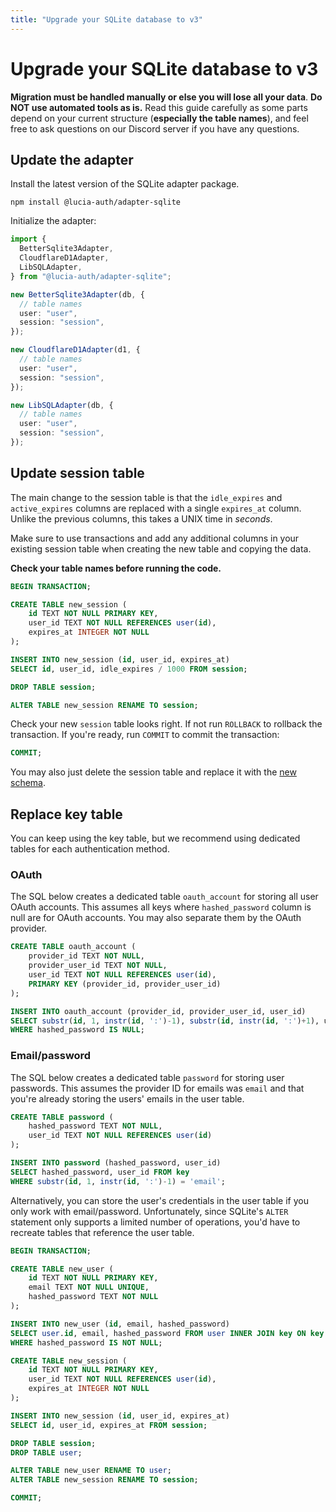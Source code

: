 ```yaml
---
title: "Upgrade your SQLite database to v3"
---
```


# Upgrade your SQLite database to v3

**Migration must be handled manually or else you will lose all your data**. **Do NOT use automated tools as is.** Read this guide carefully as some parts depend on your current structure (**especially the table names**), and feel free to ask questions on our Discord server if you have any questions.

## Update the adapter

Install the latest version of the SQLite adapter package.

```
npm install @lucia-auth/adapter-sqlite
```

Initialize the adapter:

```ts
import {
  BetterSqlite3Adapter,
  CloudflareD1Adapter,
  LibSQLAdapter,
} from "@lucia-auth/adapter-sqlite";

new BetterSqlite3Adapter(db, {
  // table names
  user: "user",
  session: "session",
});

new CloudflareD1Adapter(d1, {
  // table names
  user: "user",
  session: "session",
});

new LibSQLAdapter(db, {
  // table names
  user: "user",
  session: "session",
});
```

## Update session table

The main change to the session table is that the `idle_expires` and `active_expires` columns are replaced with a single `expires_at` column. Unlike the previous columns, this takes a UNIX time in _seconds_.

Make sure to use transactions and add any additional columns in your existing session table when creating the new table and copying the data.

**Check your table names before running the code.**

```sql
BEGIN TRANSACTION;

CREATE TABLE new_session (
    id TEXT NOT NULL PRIMARY KEY,
    user_id TEXT NOT NULL REFERENCES user(id),
    expires_at INTEGER NOT NULL
);

INSERT INTO new_session (id, user_id, expires_at)
SELECT id, user_id, idle_expires / 1000 FROM session;

DROP TABLE session;

ALTER TABLE new_session RENAME TO session;
```

Check your new `session` table looks right. If not run `ROLLBACK` to rollback the transaction. If you're ready, run `COMMIT` to commit the transaction:

```sql
COMMIT;
```

You may also just delete the session table and replace it with the [new schema](/database/sqlite#schema).

## Replace key table

You can keep using the key table, but we recommend using dedicated tables for each authentication method.

### OAuth

The SQL below creates a dedicated table `oauth_account` for storing all user OAuth accounts. This assumes all keys where `hashed_password` column is null are for OAuth accounts. You may also separate them by the OAuth provider.

```sql
CREATE TABLE oauth_account (
    provider_id TEXT NOT NULL,
    provider_user_id TEXT NOT NULL,
    user_id TEXT NOT NULL REFERENCES user(id),
    PRIMARY KEY (provider_id, provider_user_id)
);

INSERT INTO oauth_account (provider_id, provider_user_id, user_id)
SELECT substr(id, 1, instr(id, ':')-1), substr(id, instr(id, ':')+1), user_id FROM key
WHERE hashed_password IS NULL;
```

### Email/password

The SQL below creates a dedicated table `password` for storing user passwords. This assumes the provider ID for emails was `email` and that you're already storing the users' emails in the user table.

```sql
CREATE TABLE password (
    hashed_password TEXT NOT NULL,
    user_id TEXT NOT NULL REFERENCES user(id)
);

INSERT INTO password (hashed_password, user_id)
SELECT hashed_password, user_id FROM key
WHERE substr(id, 1, instr(id, ':')-1) = 'email';
```

Alternatively, you can store the user's credentials in the user table if you only work with email/password. Unfortunately, since SQLite's `ALTER` statement only supports a limited number of operations, you'd have to recreate tables that reference the user table.

```sql
BEGIN TRANSACTION;

CREATE TABLE new_user (
    id TEXT NOT NULL PRIMARY KEY,
    email TEXT NOT NULL UNIQUE,
    hashed_password TEXT NOT NULL
);

INSERT INTO new_user (id, email, hashed_password)
SELECT user.id, email, hashed_password FROM user INNER JOIN key ON key.user_id = user.id
WHERE hashed_password IS NOT NULL;

CREATE TABLE new_session (
    id TEXT NOT NULL PRIMARY KEY,
    user_id TEXT NOT NULL REFERENCES user(id),
    expires_at INTEGER NOT NULL
);

INSERT INTO new_session (id, user_id, expires_at)
SELECT id, user_id, expires_at FROM session;

DROP TABLE session;
DROP TABLE user;

ALTER TABLE new_user RENAME TO user;
ALTER TABLE new_session RENAME TO session;

COMMIT;
```
